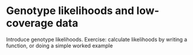 # Genotype likelihoods and low-coverage data {#sec-genotypelikelihoods}

Introduce genotype likelihoods. Exercise: calculate likelihoods by
writing a function, or doing a simple worked example


